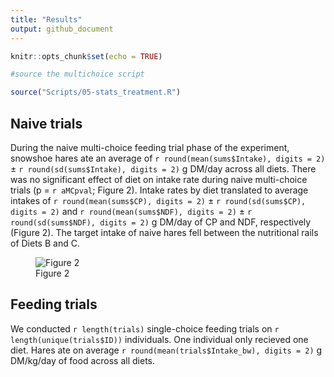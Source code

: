 ```yaml
---
title: "Results"
output: github_document
---
```


```r
knitr::opts_chunk$set(echo = TRUE)
```

```r

#source the multichoice script

source("Scripts/05-stats_treatment.R")
```

## Naive trials

During the naive multi-choice feeding trial phase of the experiment, snowshoe hares ate an average of `r round(mean(sums$Intake), digits = 2)` ± `r round(sd(sums$Intake), digits = 2)` g DM/day across all diets. There was no significant effect of diet on intake rate during naive multi-choice trials (p = `r aMCpval`; Figure 2). Intake rates by diet translated to average intakes of `r round(mean(sums$CP), digits = 2)` ± `r round(sd(sums$CP), digits = 2)` and `r round(mean(sums$NDF), digits = 2)` ± `r round(sd(sums$NDF), digits = 2)` g DM/day of CP and NDF, respectively (Figure 2). The target intake of naive hares fell between the nutritional rails of Diets B and C.

![Figure 2](Output/figures/targetintake.jpeg)

## Feeding trials

We conducted `r length(trials)` single-choice feeding trials on `r length(unique(trials$ID))` individuals. One individual only recieved one diet. Hares ate on average `r round(mean(trials$Intake_bw), digits = 2)` g DM/kg/day of food across all diets.
